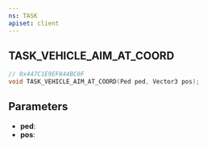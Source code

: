 ```yaml
---
ns: TASK
apiset: client
---
```

## TASK_VEHICLE_AIM_AT_COORD

```c
// 0x447C1E9EF844BC0F
void TASK_VEHICLE_AIM_AT_COORD(Ped ped, Vector3 pos);
```


## Parameters
* **ped**:
* **pos**: